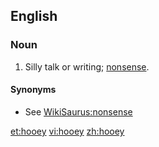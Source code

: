 ==English==

===Noun===
{{en-noun|-}}

# {{slang}} Silly talk or writing; [[nonsense]].

====Synonyms====
* See [[WikiSaurus:nonsense]]

[[et:hooey]]
[[vi:hooey]]
[[zh:hooey]]